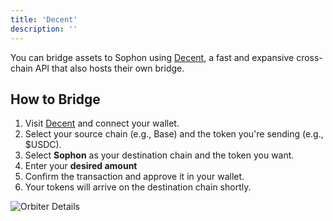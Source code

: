 ```yaml
---
title: 'Decent'
description: ''
---
```


You can bridge assets to Sophon using [Decent](https://decent.xyz/), a fast and expansive cross-chain API that also hosts their own bridge.

## How to Bridge

1. Visit [Decent](https://app.decent.xyz/decent) and connect your wallet.
2. Select your source chain (e.g., Base) and the token you're sending (e.g., $USDC).
3. Select **Sophon** as your destination chain and the token you want.
4. Enter your **desired amount**
5. Confirm the transaction and approve it in your wallet.
7. Your tokens will arrive on the destination chain shortly.

![Orbiter Details](/images/bridging/decent-bridging.png)